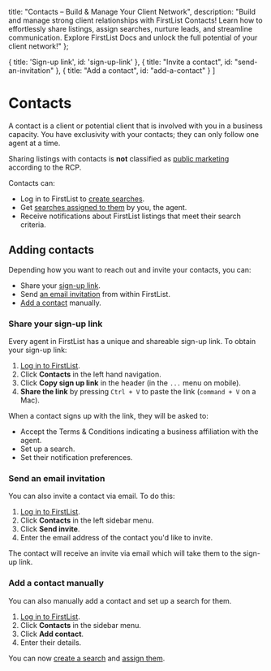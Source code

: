 
<meta name="og:title" content="Build Your Client Network with Powerful FirstList Contacts" />
<meta name="og:description" content="Effortlessly manage client relationships & streamline communication. Learn how FirstList Contacts empower you to share listings, assign searches & nurture leads. Explore FirstList Docs!"/>

  title: "Contacts – Build & Manage Your Client Network",
  description: "Build and manage strong client relationships with FirstList Contacts! Learn how to effortlessly share listings, assign searches, nurture leads, and streamline communication. Explore FirstList Docs and unlock the full potential of your client network!"
};


  { title: 'Sign-up link', id: 'sign-up-link' },
  { title: "Invite a contact", id: "send-an-invitation" },
  { title: "Add a contact", id: "add-a-contact" }
]

<HeroPattern />

# Contacts

A contact is a client or potential client that is involved with you in a business capacity. You have exclusivity with your contacts; they can only follow one agent at a time.

<Note>Sharing listings with contacts is **not** classified as [public marketing](/welcome-to-FirstList/realtor-cooperation-policy#public-marketing) according to the RCP.</Note>

Contacts can:
* Log in to FirstList to [create searches](/saved-searches/create-a-saved-search#create-a-search).
* Get [searches assigned to them](/saved-searches/create-a-saved-search#assign-a-search) by you, the agent.
* Receive notifications about FirstList listings that meet their search criteria.

## Adding contacts

Depending how you want to reach out and invite your contacts, you can:
* Share your [sign-up link](#sign-up-link).
* Send [an email invitation](#send-an-invitation) from within FirstList.
* [Add a contact](#add-a-contact) manually.

<h3 id="sign-up-link">Share your sign-up link</h3>

Every agent in FirstList has a unique and shareable sign-up link. To obtain your sign-up link:

1. <a href="https://app.firstlist.co/login" target="_blank">Log in to FirstList</a>.
2. Click **Contacts** in the left hand navigation.
3. Click **Copy sign up link** in the header (in the `...` menu on mobile).
4. **Share the link** by pressing `Ctrl + V` to paste the link (`command + V` on a Mac).

When a contact signs up with the link, they will be asked to:

* Accept the Terms & Conditions indicating a business affiliation with the agent. 
* Set up a search.
* Set their notification preferences.

<h3 id="send-an-invitation">Send an email invitation</h3>

You can also invite a contact via email. To do this:

1. <a href="https://app.firstlist.co/login" target="_blank">Log in to FirstList</a>.
2. Click **Contacts** in the left sidebar menu.
3. Click **Send invite**.
4. Enter the email address of the contact you'd like to invite.

The contact will receive an invite via email which will take them to the sign-up link.

<h3 id="add-a-contact">Add a contact manually</h3>

You can also manually add a contact and set up a search for them.

1. <a href="https://app.firstlist.co/login" target="_blank">Log in to FirstList</a>.
2. Click **Contacts** in the sidebar menu.
3. Click **Add contact**.
4. Enter their details. 

You can now [create a search](/saved-searches/create-a-search) and [assign them](/saved-searches/create-a-saved-search#assign-a-search).
